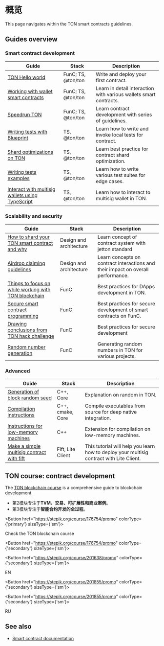 

# 概览

This page navigates within the TON smart contracts guidelines. 

## Guides overview

### Smart contract development

| Guide                                                                                                 | Stack                            | Description                                                       |
| ----------------------------------------------------------------------------------------------------- | -------------------------------- | ----------------------------------------------------------------- |
| [TON Hello world](https://helloworld.tonstudio.io/01-wallet/)                                         | FunC; TS, @ton/ton               | Write and deploy your first contract.                             |
| [Working with wallet smart contracts](/v3/guidelines/smart-contracts/howto/wallet/)                   | FunC; TS, @ton/ton               | Learn in detail interaction with various wallets smart contracts. |
| [Speedrun TON](https://tonspeedrun.tapps.ninja/)                                                      | FunC; TS, @ton/ton               | Learn contract development with series of guidelines.             |
| [Writing tests with Blueprint](/v3/guidelines/smart-contracts/testing/overview/)                      | TS, @ton/ton                     | Learn how to write and invoke local tests for contract.           |
| [Shard optimizations on TON](/v3/guidelines/smart-contracts/howto/shard-optimization/)                | TS, @ton/ton                     | Learn best practice for contract shard optimization.              |
| [Writing tests examples](/v3/guidelines/smart-contracts/testing/writing-test-examples/)               | TS, @ton/ton                     | Learn how to write various test suites for edge cases.            |
| [Interact with multisig wallets using TypeScript](/v3/guidelines/smart-contracts/howto/multisig-js)   | TS, @ton/ton                     | Learn how to interact to multisig wallet in TON.                  |

### Scalability and security

| Guide                                                                                                                                                  | Stack                   | Description                                                                      |
| ------------------------------------------------------------------------------------------------------------------------------------------------------ | ----------------------- | -------------------------------------------------------------------------------- |
| [How to shard your TON smart contract and why](https://blog.ton.org/how-to-shard-your-ton-smart-contract-and-why-studying-the-anatomy-of-tons-jettons) | Design and architecture | Learn concept of contract system with jetton standard                            |
| [Airdrop claiming guidelines](/v3/guidelines/smart-contracts/howto/airdrop-claim-best-practice/)                                                       | Design and architecture | Learn concepts on contract interactions and their impact on overall performance. |
| [Things to focus on while working with TON blockchain](/v3/guidelines/smart-contracts/security/things-to-focus/)                                       | FunC                    | Best practices for DApps development in TON.                                     |
| [Secure smart contract programming](/v3/guidelines/smart-contracts/security/secure-programming/)                                                       | FunC                    | Best practices for secure development of smart contracts on FunC.                |
| [Drawing conclusions from TON hack challenge](/v3/guidelines/smart-contracts/security/ton-hack-challenge-1/)                                           | FunC                    | Best practices for secure development                                            |
| [Random number generation](/v3/guidelines/smart-contracts/security/random-number-generation/)                                                          | FunC                    | Generating random numbers in TON for various projects.                           |

### Advanced

| Guide                                                                                                                                                  | Stack                    | Description                                                                              |
| ------------------------------------------------------------------------------------------------------------------------------------------------------ | ------------------------ | ---------------------------------------------------------------------------------------- |
| [Generation of block random seed](/v3/guidelines/smart-contracts/security/random/)                                                                     | C++, Core                | Explanation on random in TON.                                                            |
| [Compilation instructions](/v3/guidelines/smart-contracts/howto/compile/compilation-instructions/)                                                     | C++, cmake, Core         | Compile executables from source for deep native integration.                             |
| [Instructions for low-memory machines](/v3/guidelines/smart-contracts/howto/compile/instructions-low-memory/)                                          | С++                      | Extension for compilation on low-memory machines.                                        |
| [Make a simple multisig contract with fift](/v3/guidelines/smart-contracts/howto/multisig/)                                                            | Fift, Lite Client        | This tutorial will help you learn how to deploy your multisig contract with Lite Client. |

## TON course: contract development

The [TON blockchain course](https://stepik.org/course/176754/) is a comprehensive guide to blockchain development.

- 第2模块专注于**TVM、交易、可扩展性和商业案例**。
- 第3模块专注于**智能合约开发的全过程**。

<Button href="https://stepik.org/course/176754/promo"
        colorType={'primary'} sizeType={'sm'}>

Check the TON blockchain course

<Button href="https://stepik.org/course/176754/promo"
        colorType={'secondary'} sizeType={'sm'}>

<Button href="https://stepik.org/course/201638/promo"
        colorType={'secondary'} sizeType={'sm'}>

EN

<Button href="https://stepik.org/course/201855/promo"
        colorType={'secondary'} sizeType={'sm'}>

<Button href="https://stepik.org/course/201855/promo"
        colorType={'secondary'} sizeType={'sm'}>

RU

</Button>

## See also

- [Smart contract documentation](/v3/documentation/smart-contracts/overview/)

<Feedback />
